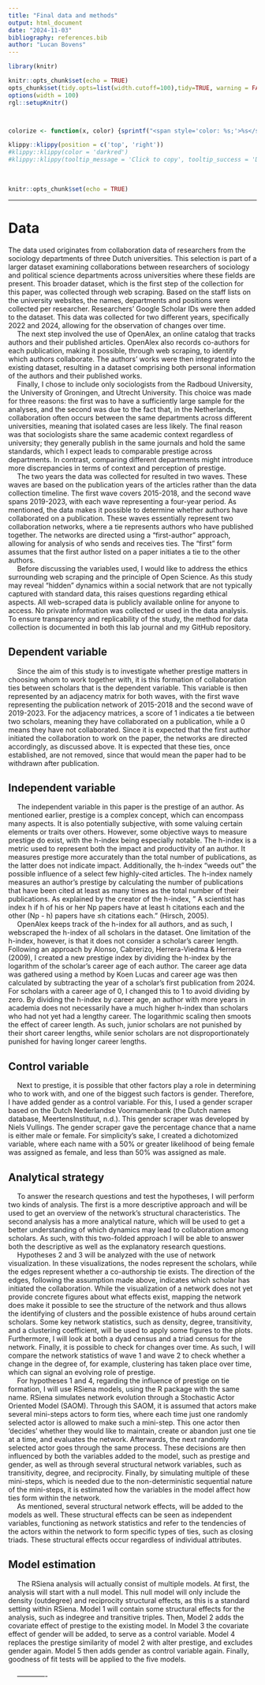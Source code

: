 ```yaml
---
title: "Final data and methods"
output: html_document
date: "2024-11-03"
bibliography: references.bib
author: "Lucan Bovens"
---
```


```{=html}
<style>
div {
text-align: justify}
</style>
```

```r
library(knitr)

knitr::opts_chunk$set(echo = TRUE)
opts_chunk$set(tidy.opts=list(width.cutoff=100),tidy=TRUE, warning = FALSE, message = FALSE,comment = "#>", cache=TRUE, class.source=c("test"), class.output=c("test2"))
options(width = 100)
rgl::setupKnitr()



colorize <- function(x, color) {sprintf("<span style='color: %s;'>%s</span>", color, x) }

```

```r
klippy::klippy(position = c('top', 'right'))
#klippy::klippy(color = 'darkred')
#klippy::klippy(tooltip_message = 'Click to copy', tooltip_success = 'Done')
```

<br>

```r
knitr::opts_chunk$set(echo = TRUE)
```

----

# Data

The data used originates from collaboration data of researchers from the sociology departments of three Dutch universities. This selection is part of a larger dataset examining collaborations between researchers of sociology and political science departments across universities where these fields are present. This broader dataset, which is the first step of the collection for this paper, was collected through web scraping. Based on the staff lists on the university websites, the names, departments and positions were collected per researcher. Researchers' Google Scholar IDs were then added to the dataset. This data was collected for two different years, specifically 2022 and 2024, allowing for the observation of changes over time. \
    The next step involved the use of OpenAlex, an online catalog that tracks authors and their published articles. OpenAlex also records co-authors for each publication, making it possible, through web scraping, to identify which authors collaborate. The authors’ works were then integrated into the existing dataset, resulting in a dataset comprising both personal information of the authors and their published works. \
    Finally, I chose to include only sociologists from the Radboud University, the University of Groningen, and Utrecht University. This choice was made for three reasons: the first was to have a sufficiently large sample for the analyses, and the second was due to the fact that, in the Netherlands, collaboration often occurs between the same departments across different universities, meaning that isolated cases are less likely. The final reason was that sociologists share the same academic context regardless of university; they generally publish in the same journals and hold the same standards, which I expect leads to comparable prestige across departments. In contrast, comparing different departments might introduce more discrepancies in terms of context and perception of prestige. \
    The two years the data was collected for resulted in two waves. These waves are based on the publication years of the articles rather than the data collection timeline. The first wave covers 2015-2018, and the second wave spans 2019-2023, with each wave representing a four-year period. As mentioned, the data makes it possible to determine whether authors have collaborated on a publication. These waves essentially represent two collaboration networks, where a tie represents authors who have published together. The networks are directed using a "first-author" approach, allowing for analysis of who sends and receives ties. The "first" form assumes that the first author listed on a paper initiates a tie to the other authors. \
    Before discussing the variables used, I would like to address the ethics surrounding web scraping and the principle of Open Science. As this study may reveal "hidden" dynamics within a social network that are not typically captured with standard data, this raises questions regarding ethical aspects. All web-scraped data is publicly available online for anyone to access. No private information was collected or used in the data analysis. To ensure transparency and replicability of the study, the method for data collection is documented in both this lab journal and my GitHub repository. \

## Dependent variable
    Since the aim of this study is to investigate whether prestige matters in choosing whom to work together with, it is this formation of collaboration ties between scholars that is the dependent variable. This variable is then represented by an adjacency matrix for both waves, with the first wave representing the publication network of 2015-2018 and the second wave of 2019-2023. For the adjacency matrices, a score of 1 indicates a tie between two scholars, meaning they have collaborated on a publication, while a 0 means they have not collaborated. Since it is expected that the first author initiated the collaboration to work on the paper, the networks are directed accordingly, as discussed above. It is expected that these ties, once established, are not removed, since that would mean the paper had to be withdrawn after publication. \

## Independent variable
    The independent variable in this paper is the prestige of an author. As mentioned earlier, prestige is a complex concept, which can encompass many aspects. It is also potentially subjective, with some valuing certain elements or traits over others. However, some objective ways to measure prestige do exist, with the h-index being especially notable. The h-index is a metric used to represent both the impact and productivity of an author. It measures prestige more accurately than the total number of publications, as the latter does not indicate impact. Additionally, the h-index “weeds out” the possible influence of a select few highly-cited articles. The h-index namely measures an author’s prestige by calculating the number of publications that have been cited at least as many times as the total number of their publications. As explained by the creator of the h-index, " A scientist has index h if h of his or her Np papers have at least h citations each and the other (Np - h) papers have ≤h citations each." (Hirsch, 2005). \
    OpenAlex keeps track of the h-index for all authors, and as such, I webscraped the h-index of all scholars in the dataset. One limitation of the h-index, however, is that it does not consider a scholar’s career length. Following an approach by Alonso, Cabrerizo, Herrera-Viedma & Herrera (2009), I created a new prestige index by dividing the h-index by the logarithm of the scholar's career age of each author. The career age data was gathered using a method by Koen Lucas and career age was then calculated by subtracting the year of a scholar’s first publication from 2024. For scholars with a career age of 0, I changed this to 1 to avoid dividing by zero. By dividing the h-index by career age, an author with more years in academia does not necessarily have a much higher h-index than scholars who had not yet had a lengthy career. The logarithmic scaling then smoots the effect of career length. As such, junior scholars are not punished by their short career lengths, while senior scholars are not disproportionately punished for having longer career lengths.  \

## Control variable
    Next to prestige, it is possible that other factors play a role in determining who to work with, and one of the biggest such factors is gender. Therefore, I have added gender as a control variable. For this, I used a gender scraper based on the Dutch Nederlandse Voornamenbank (the Dutch names database, MeertensInstituut, n.d.). This gender scraper was developed by Niels Vullings. The gender scraper gave the percentage chance that a name is either male or female. For simplicity’s sake, I created a dichotomized variable, where each name with a 50% or greater likelihood of being female was assigned as female, and less than 50% was assigned as male. \

## Analytical strategy
    To answer the research questions and test the hypotheses, I will perform two kinds of analysis. The first is a more descriptive approach and will be used to get an overview of the network’s structural characteristics. The second analysis has a more analytical nature, which will be used to get a better understanding of which dynamics may lead to collaboration among scholars. As such, with this two-folded approach I will be able to answer both the descriptive as well as the explanatory research questions. \
    Hypotheses 2 and 3 will be analyzed with the use of network visualization. In these visualizations, the nodes represent the scholars, while the edges represent whether a co-authorship tie exists. The direction of the edges, following the assumption made above, indicates which scholar has initiated the collaboration. While the visualization of a network does not yet provide concrete figures about what effects exist, mapping the network does make it possible to see the structure of the network and thus allows the identifying of clusters and the possible existence of hubs around certain scholars. Some key network statistics, such as density, degree, transitivity, and a clustering coefficient, will be used to apply some figures to the plots. Furthermore, I will look at both a dyad census and a triad census for the network. Finally, it is possible to check for changes over time. As such, I will compare the network statistics of wave 1 and wave 2 to check whether a change in the degree of, for example, clustering has taken place over time, which can signal an evolving role of prestige. \
  For hypotheses 1 and 4, regarding the influence of prestige on tie formation, I will use RSiena models, using the R package with the same name. RSiena simulates network evolution through a Stochastic Actor Oriented Model (SAOM). Through this SAOM, it is assumed that actors make several mini-steps actors to form ties, where each time just one randomly selected actor is allowed to make such a mini-step. This one actor then ‘decides’ whether they would like to maintain, create or abandon just one tie at a time, and evaluates the network. Afterwards, the next randomly selected actor goes through the same process. These decisions are then influenced by both the variables added to the model, such as prestige and gender, as well as through several structural network variables, such as transitivity, degree, and reciprocity. Finally, by simulating multiple of these mini-steps, which is needed due to the non-deterministic sequential nature of the mini-steps, it is estimated how the variables in the model affect how ties form within the network. \
    As mentioned, several structural network effects, will be added to the models as well. These structural effects can be seen as independent variables, functioning as network statistics and refer to the tendencies of the actors within the network to form specific types of ties, such as closing triads. These structural effects occur regardless of individual attributes.  \

## Model estimation
    The RSiena analysis will actually consist of multiple models. At first, the analysis will start with a null model. This null model will only include the density (outdegree) and reciprocity structural effects, as this is a standard setting within RSiena. Model 1 will contain some structural effects for the analysis, such as indegree and transitive triples. Then, Model 2 adds the covariate effect of prestige to the existing model. In Model 3 the covariate effect of gender will be added, to serve as a control variable. Model 4 replaces the prestige similarity of model 2 with alter prestige, and excludes gender again. Model 5 then adds gender as control variable again. Finally, goodness of fit tests will be applied to the five models. \
    
 
-------------


